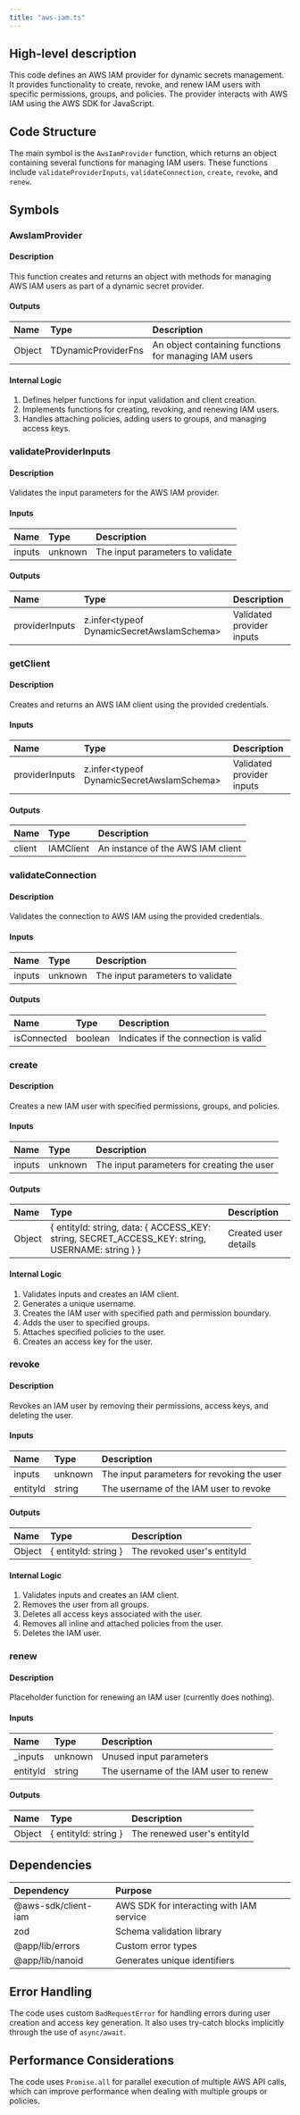 ```yaml
---
title: "aws-iam.ts"
---
```


## High-level description
This code defines an AWS IAM provider for dynamic secrets management. It provides functionality to create, revoke, and renew IAM users with specific permissions, groups, and policies. The provider interacts with AWS IAM using the AWS SDK for JavaScript.

## Code Structure
The main symbol is the `AwsIamProvider` function, which returns an object containing several functions for managing IAM users. These functions include `validateProviderInputs`, `validateConnection`, `create`, `revoke`, and `renew`.

## Symbols

### AwsIamProvider
#### Description
This function creates and returns an object with methods for managing AWS IAM users as part of a dynamic secret provider.

#### Outputs
| Name | Type | Description |
|:-----|:-----|:------------|
| Object | TDynamicProviderFns | An object containing functions for managing IAM users |

#### Internal Logic
1. Defines helper functions for input validation and client creation.
2. Implements functions for creating, revoking, and renewing IAM users.
3. Handles attaching policies, adding users to groups, and managing access keys.

### validateProviderInputs
#### Description
Validates the input parameters for the AWS IAM provider.

#### Inputs
| Name | Type | Description |
|:-----|:-----|:------------|
| inputs | unknown | The input parameters to validate |

#### Outputs
| Name | Type | Description |
|:-----|:-----|:------------|
| providerInputs | z.infer&lt;typeof DynamicSecretAwsIamSchema&gt; | Validated provider inputs |

### getClient
#### Description
Creates and returns an AWS IAM client using the provided credentials.

#### Inputs
| Name | Type | Description |
|:-----|:-----|:------------|
| providerInputs | z.infer&lt;typeof DynamicSecretAwsIamSchema&gt; | Validated provider inputs |

#### Outputs
| Name | Type | Description |
|:-----|:-----|:------------|
| client | IAMClient | An instance of the AWS IAM client |

### validateConnection
#### Description
Validates the connection to AWS IAM using the provided credentials.

#### Inputs
| Name | Type | Description |
|:-----|:-----|:------------|
| inputs | unknown | The input parameters to validate |

#### Outputs
| Name | Type | Description |
|:-----|:-----|:------------|
| isConnected | boolean | Indicates if the connection is valid |

### create
#### Description
Creates a new IAM user with specified permissions, groups, and policies.

#### Inputs
| Name | Type | Description |
|:-----|:-----|:------------|
| inputs | unknown | The input parameters for creating the user |

#### Outputs
| Name | Type | Description |
|:-----|:-----|:------------|
| Object | { entityId: string, data: { ACCESS_KEY: string, SECRET_ACCESS_KEY: string, USERNAME: string } } | Created user details |

#### Internal Logic
1. Validates inputs and creates an IAM client.
2. Generates a unique username.
3. Creates the IAM user with specified path and permission boundary.
4. Adds the user to specified groups.
5. Attaches specified policies to the user.
6. Creates an access key for the user.

### revoke
#### Description
Revokes an IAM user by removing their permissions, access keys, and deleting the user.

#### Inputs
| Name | Type | Description |
|:-----|:-----|:------------|
| inputs | unknown | The input parameters for revoking the user |
| entityId | string | The username of the IAM user to revoke |

#### Outputs
| Name | Type | Description |
|:-----|:-----|:------------|
| Object | { entityId: string } | The revoked user's entityId |

#### Internal Logic
1. Validates inputs and creates an IAM client.
2. Removes the user from all groups.
3. Deletes all access keys associated with the user.
4. Removes all inline and attached policies from the user.
5. Deletes the IAM user.

### renew
#### Description
Placeholder function for renewing an IAM user (currently does nothing).

#### Inputs
| Name | Type | Description |
|:-----|:-----|:------------|
| _inputs | unknown | Unused input parameters |
| entityId | string | The username of the IAM user to renew |

#### Outputs
| Name | Type | Description |
|:-----|:-----|:------------|
| Object | { entityId: string } | The renewed user's entityId |

## Dependencies
| Dependency | Purpose |
|:-----------|:--------|
| @aws-sdk/client-iam | AWS SDK for interacting with IAM service |
| zod | Schema validation library |
| @app/lib/errors | Custom error types |
| @app/lib/nanoid | Generates unique identifiers |

## Error Handling
The code uses custom `BadRequestError` for handling errors during user creation and access key generation. It also uses try-catch blocks implicitly through the use of `async/await`.

## Performance Considerations
The code uses `Promise.all` for parallel execution of multiple AWS API calls, which can improve performance when dealing with multiple groups or policies.